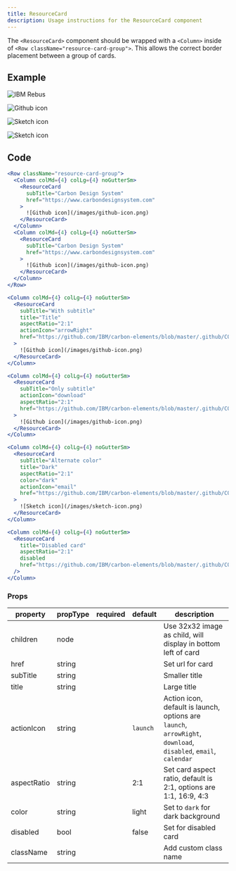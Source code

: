 ```yaml
---
title: ResourceCard
description: Usage instructions for the ResourceCard component
---
```


<PageDescription>

The `<ResourceCard>` component should be wrapped with a `<Column>` inside of `<Row className="resource-card-group">`. This allows the correct border placement between a group of cards.

</PageDescription>

## Example

<Row className="resource-card-group">
<Column colMd={4} colLg={4} noGutterSm>
    <ResourceCard
      subTitle="With subtitle"
      title="Title"
      aspectRatio="2:1"
      actionIcon="arrowRight"
      href="https://github.com/IBM/carbon-elements/blob/master/.github/CONTRIBUTING.md"
      >

![IBM Rebus](/images/rebus.svg)

  </ResourceCard>
</Column>
<Column colMd={4} colLg={4} noGutterSm>
    <ResourceCard
      subTitle="Only subtitle"
      actionIcon="download"
      aspectRatio="2:1"
      href="https://github.com/IBM/carbon-elements/blob/master/.github/CONTRIBUTING.md"
      >

![Github icon](/images/github-icon.png)

  </ResourceCard>
</Column>
<Column colMd={4} colLg={4} noGutterSm>
    <ResourceCard
      subTitle="Alternate color"
      title="Dark"
      aspectRatio="2:1"
      color="dark"
      actionIcon="email"
      href="https://github.com/IBM/carbon-elements/blob/master/.github/CONTRIBUTING.md"
      >

![Sketch icon](/images/sketch-icon.png)

  </ResourceCard>
</Column>
<Column colMd={4} colLg={4} noGutterSm>
    <ResourceCard
      title="Disabled card"
      aspectRatio="2:1"
      disabled
      href="https://github.com/IBM/carbon-elements/blob/master/.github/CONTRIBUTING.md"
      >

![Sketch icon](/images/sketch-icon.png)

  </ResourceCard>
</Column>
</Row>

## Code

<Title>Group</Title>

```jsx path=components/ResourceCard/ResourceCard.js src=https://github.com/carbon-design-system/gatsby-theme-carbon/tree/master/packages/gatsby-theme-carbon/src/components/ResourceCard
<Row className="resource-card-group">
  <Column colMd={4} colLg={4} noGutterSm>
    <ResourceCard
      subTitle="Carbon Design System"
      href="https://www.carbondesignsystem.com"
    >
      ![Github icon](/images/github-icon.png)
    </ResourceCard>
  </Column>
  <Column colMd={4} colLg={4} noGutterSm>
    <ResourceCard
      subTitle="Carbon Design System"
      href="https://www.carbondesignsystem.com"
    >
      ![Github icon](/images/github-icon.png)
    </ResourceCard>
  </Column>
</Row>
```

<Title>With title</Title>

```jsx path=components/ResourceCard/ResourceCard.js src=https://github.com/carbon-design-system/gatsby-theme-carbon/tree/master/packages/gatsby-theme-carbon/src/components/ResourceCard
<Column colMd={4} colLg={4} noGutterSm>
  <ResourceCard
    subTitle="With subtitle"
    title="Title"
    aspectRatio="2:1"
    actionIcon="arrowRight"
    href="https://github.com/IBM/carbon-elements/blob/master/.github/CONTRIBUTING.md"
  >
    ![Github icon](/images/github-icon.png)
  </ResourceCard>
</Column>
```

<Title>Only subtitle</Title>

```jsx path=components/ResourceCard/ResourceCard.js src=https://github.com/carbon-design-system/gatsby-theme-carbon/tree/master/packages/gatsby-theme-carbon/src/components/ResourceCard
<Column colMd={4} colLg={4} noGutterSm>
  <ResourceCard
    subTitle="Only subtitle"
    actionIcon="download"
    aspectRatio="2:1"
    href="https://github.com/IBM/carbon-elements/blob/master/.github/CONTRIBUTING.md"
  >
    ![Github icon](/images/github-icon.png)
  </ResourceCard>
</Column>
```

<Title>Dark</Title>

```jsx path=components/ResourceCard/ResourceCard.js src=https://github.com/carbon-design-system/gatsby-theme-carbon/tree/master/packages/gatsby-theme-carbon/src/components/ResourceCard
<Column colMd={4} colLg={4} noGutterSm>
  <ResourceCard
    subTitle="Alternate color"
    title="Dark"
    aspectRatio="2:1"
    color="dark"
    actionIcon="email"
    href="https://github.com/IBM/carbon-elements/blob/master/.github/CONTRIBUTING.md"
  >
    ![Sketch icon](/images/sketch-icon.png)
  </ResourceCard>
</Column>
```

<Title>Disabled</Title>

```jsx path=components/ResourceCard/ResourceCard.js src=https://github.com/carbon-design-system/gatsby-theme-carbon/tree/master/packages/gatsby-theme-carbon/src/components/ResourceCard
<Column colMd={4} colLg={4} noGutterSm>
  <ResourceCard
    title="Disabled card"
    aspectRatio="2:1"
    disabled
    href="https://github.com/IBM/carbon-elements/blob/master/.github/CONTRIBUTING.md"
  />
</Column>
```

### Props

| property    | propType | required | default  | description                                                                                                     |
| ----------- | -------- | -------- | -------- | --------------------------------------------------------------------------------------------------------------- |
| children    | node     |          |          | Use 32x32 image as child, will display in bottom left of card                                                   |
| href        | string   |          |          | Set url for card                                                                                                |
| subTitle    | string   |          |          | Smaller title                                                                                                   |
| title       | string   |          |          | Large title                                                                                                     |
| actionIcon  | string   |          | `launch` | Action icon, default is launch, options are `launch`, `arrowRight`, `download`, `disabled`, `email`, `calendar` |
| aspectRatio | string   |          | 2:1      | Set card aspect ratio, default is 2:1, options are 1:1, 16:9, 4:3                                               |
| color       | string   |          | light    | Set to `dark` for dark background                                                                               |
| disabled    | bool     |          | false    | Set for disabled card                                                                                           |
| className   | string   |          |          | Add custom class name                                                                                           |
